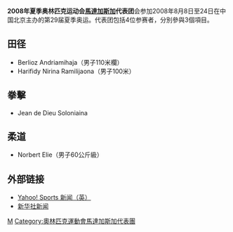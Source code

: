 {{Infobox Country Olympics
|NOC=MAD
|games=2008年夏季
|competitors=4
|sports=3
|flagbearer=
|officials=
}}

'''2008年夏季奥林匹克运动会[[馬達加斯加|馬達加斯加]]代表团'''会参加2008年8月8日至24日在中国北京主办的第29届夏季奥运。代表团包括4位参赛者，分別參與3個項目。

== 田径 ==
*Berlioz Andriamihaja（男子110米欄）
*Harifidy Nirina Ramilijaona（男子100米）

== 拳擊 ==
*Jean de Dieu Soloniaina 

== 柔道 ==
*Norbert Elie（男子60公斤級）

== 外部链接 ==
*[http://uk.eurosport.yahoo.com/25012008/58/cambodian-officials-outnumber-athletes.html Yahoo! Sports 新闻（英）]{{Wayback|url=http://uk.eurosport.yahoo.com/25012008/58/cambodian-officials-outnumber-athletes.html |date=20190822001626 }}
*[http://news.xinhuanet.com/english/2008-05/30/content_8282290.htm 新华社新闻]{{Wayback|url=http://news.xinhuanet.com/english/2008-05/30/content_8282290.htm |date=20160304051420 }}

{{NOCin2008SummerOlympics}}

[[Category:2008年夏季奧林匹克運動會代表團|M]]
[[Category:奧林匹克運動會馬達加斯加代表團|Category:奧林匹克運動會馬達加斯加代表團]]